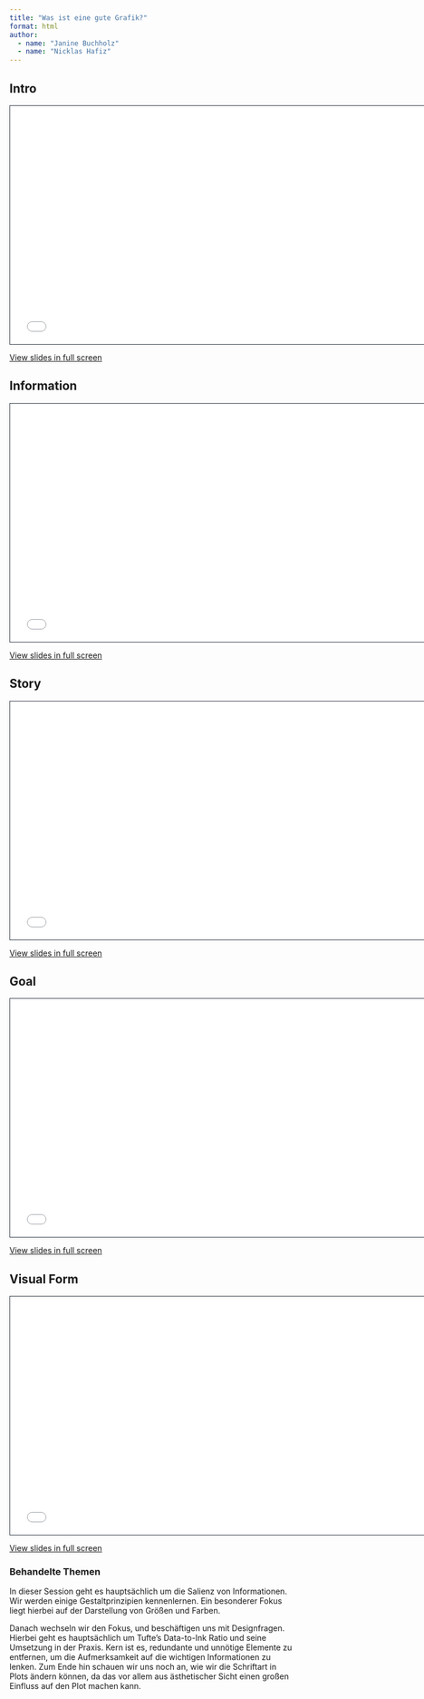 ```yaml
---
title: "Was ist eine gute Grafik?"
format: html
author: 
  - name: "Janine Buchholz"
  - name: "Nicklas Hafiz"
---
```




## Intro

```{=html}
<iframe class="slide-deck" src="slides.html" height="420" width="747" style="border: 1px solid #2e3846;"></iframe>
```

[View slides in full screen](slides.html)


## Information

```{=html}
<iframe class="slide-deck" src="information.html" height="420" width="747" style="border: 1px solid #2e3846;"></iframe>
```

[View slides in full screen](information.html)


## Story

```{=html}
<iframe class="slide-deck" src="story.html" height="420" width="747" style="border: 1px solid #2e3846;"></iframe>
```

[View slides in full screen](story.html)



## Goal

```{=html}
<iframe class="slide-deck" src="goal.html" height="420" width="747" style="border: 1px solid #2e3846;"></iframe>
```

[View slides in full screen](goal.html)



## Visual Form

```{=html}
<iframe class="slide-deck" src="visual_form.html" height="420" width="747" style="border: 1px solid #2e3846;"></iframe>
```

[View slides in full screen](visual_form.html)


### Behandelte Themen

In dieser Session geht es hauptsächlich um die [Salienz von Informationen]{.highlight}. 
Wir werden einige [Gestaltprinzipien]{.highlight} kennenlernen. 
Ein besonderer Fokus liegt hierbei auf der Darstellung von [Größen]{.highlight} und [Farben]{.highlight}. 

Danach wechseln wir den Fokus, und beschäftigen uns mit [Designfragen]{.highlight}. 
Hierbei geht es hauptsächlich um Tufte's [Data-to-Ink Ratio]{.highlight} und seine Umsetzung in der Praxis. Kern ist es, redundante und unnötige Elemente zu entfernen, um die Aufmerksamkeit auf die wichtigen Informationen zu lenken. 
Zum Ende hin schauen wir uns noch an, wie wir die Schriftart in Plots ändern können, da das vor allem aus ästhetischer Sicht einen großen Einfluss auf den Plot machen kann. 







